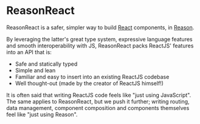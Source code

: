
# ReasonReact

ReasonReact is a safer, simpler way to build [React](https://reactjs.org/) components, in [Reason](/docs/manual/latest/introduction).

By leveraging the latter's great type system, expressive language features and smooth interoperability with JS, ReasonReact packs ReactJS' features into an API that is:

- Safe and statically typed
- Simple and lean
- Familiar and easy to insert into an existing ReactJS codebase
- Well thought-out (made by the creator of ReactJS himself!)

It is often said that writing ReactJS code feels like "just using JavaScript". The same applies to ReasonReact, but we push it further; writing routing, data management, component composition and components themselves feel like "just using Reason".
